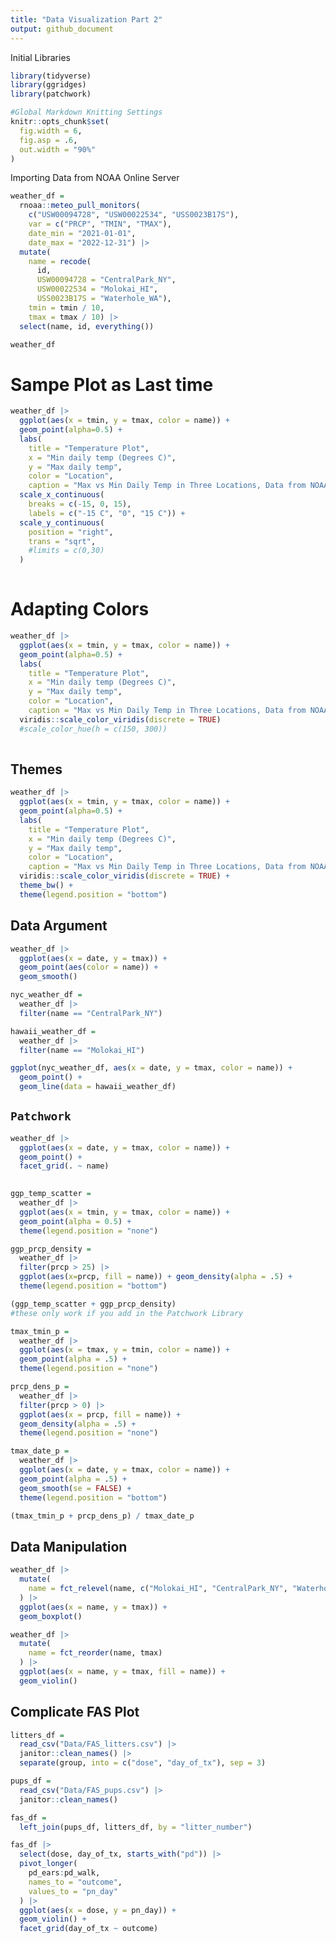 ```yaml
---
title: "Data Visualization Part 2"
output: github_document
---
```


Initial Libraries
```r
library(tidyverse)
library(ggridges)
library(patchwork)

#Global Markdown Knitting Settings
knitr::opts_chunk$set(
  fig.width = 6,
  fig.asp = .6,
  out.width = "90%"
)
```

Importing Data from NOAA Online Server

```r
weather_df = 
  rnoaa::meteo_pull_monitors(
    c("USW00094728", "USW00022534", "USS0023B17S"),
    var = c("PRCP", "TMIN", "TMAX"), 
    date_min = "2021-01-01",
    date_max = "2022-12-31") |>
  mutate(
    name = recode(
      id, 
      USW00094728 = "CentralPark_NY", 
      USW00022534 = "Molokai_HI",
      USS0023B17S = "Waterhole_WA"),
    tmin = tmin / 10,
    tmax = tmax / 10) |>
  select(name, id, everything())

weather_df
```

# Sampe Plot as Last time

```r
weather_df |> 
  ggplot(aes(x = tmin, y = tmax, color = name)) + 
  geom_point(alpha=0.5) +
  labs(
    title = "Temperature Plot",
    x = "Min daily temp (Degrees C)",
    y = "Max daily temp",
    color = "Location",
    caption = "Max vs Min Daily Temp in Three Locations, Data from NOAA") +
  scale_x_continuous(
    breaks = c(-15, 0, 15),
    labels = c("-15 C", "0", "15 C")) + 
  scale_y_continuous(
    position = "right",
    trans = "sqrt", 
    #limits = c(0,30)
  )
  
```


# Adapting Colors

```r
weather_df |> 
  ggplot(aes(x = tmin, y = tmax, color = name)) + 
  geom_point(alpha=0.5) +
  labs(
    title = "Temperature Plot",
    x = "Min daily temp (Degrees C)",
    y = "Max daily temp",
    color = "Location",
    caption = "Max vs Min Daily Temp in Three Locations, Data from NOAA") +
  viridis::scale_color_viridis(discrete = TRUE)
  #scale_color_hue(h = c(150, 300))
  
```

## Themes 

```r
weather_df |> 
  ggplot(aes(x = tmin, y = tmax, color = name)) + 
  geom_point(alpha=0.5) +
  labs(
    title = "Temperature Plot",
    x = "Min daily temp (Degrees C)",
    y = "Max daily temp",
    color = "Location",
    caption = "Max vs Min Daily Temp in Three Locations, Data from NOAA") +
  viridis::scale_color_viridis(discrete = TRUE) +
  theme_bw() +
  theme(legend.position = "bottom") 

```

## Data Argument

```r
weather_df |> 
  ggplot(aes(x = date, y = tmax)) + 
  geom_point(aes(color = name)) +
  geom_smooth()

nyc_weather_df =
  weather_df |> 
  filter(name == "CentralPark_NY")

hawaii_weather_df =
  weather_df |> 
  filter(name == "Molokai_HI")

ggplot(nyc_weather_df, aes(x = date, y = tmax, color = name)) +
  geom_point() + 
  geom_line(data = hawaii_weather_df)

```

## `Patchwork`

```r
weather_df |> 
  ggplot(aes(x = date, y = tmax, color = name)) + 
  geom_point() +
  facet_grid(. ~ name)
  
```



```r
ggp_temp_scatter = 
  weather_df |> 
  ggplot(aes(x = tmin, y = tmax, color = name)) +
  geom_point(alpha = 0.5) +
  theme(legend.position = "none")

ggp_prcp_density = 
  weather_df |> 
  filter(prcp > 25) |> 
  ggplot(aes(x=prcp, fill = name)) + geom_density(alpha = .5) +
  theme(legend.position = "bottom")

(ggp_temp_scatter + ggp_prcp_density)
#these only work if you add in the Patchwork Library
```

```r
tmax_tmin_p = 
  weather_df |> 
  ggplot(aes(x = tmax, y = tmin, color = name)) + 
  geom_point(alpha = .5) +
  theme(legend.position = "none")

prcp_dens_p = 
  weather_df |> 
  filter(prcp > 0) |> 
  ggplot(aes(x = prcp, fill = name)) + 
  geom_density(alpha = .5) + 
  theme(legend.position = "none")

tmax_date_p = 
  weather_df |> 
  ggplot(aes(x = date, y = tmax, color = name)) + 
  geom_point(alpha = .5) +
  geom_smooth(se = FALSE) + 
  theme(legend.position = "bottom")

(tmax_tmin_p + prcp_dens_p) / tmax_date_p
```


## Data Manipulation 

```r
weather_df |> 
  mutate(
    name = fct_relevel(name, c("Molokai_HI", "CentralPark_NY", "Waterhole_WA"))
  ) |> 
  ggplot(aes(x = name, y = tmax)) +
  geom_boxplot()

weather_df |> 
  mutate(
    name = fct_reorder(name, tmax)
  ) |> 
  ggplot(aes(x = name, y = tmax, fill = name)) + 
  geom_violin()
```



## Complicate FAS Plot

```r
litters_df = 
  read_csv("Data/FAS_litters.csv") |> 
  janitor::clean_names() |> 
  separate(group, into = c("dose", "day_of_tx"), sep = 3)

pups_df = 
  read_csv("Data/FAS_pups.csv") |> 
  janitor::clean_names()

fas_df = 
  left_join(pups_df, litters_df, by = "litter_number")

fas_df |> 
  select(dose, day_of_tx, starts_with("pd")) |> 
  pivot_longer(
    pd_ears:pd_walk,
    names_to = "outcome",
    values_to = "pn_day"
  ) |> 
  ggplot(aes(x = dose, y = pn_day)) +
  geom_violin() +
  facet_grid(day_of_tx ~ outcome)
```




